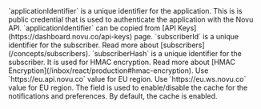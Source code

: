 <ParamField path="applicationIdentifier" type="string" required>
  `applicationIdentifier` is a unique identifier for the application. This is is
  public credential that is used to authenticate the application with the Novu
  API. `applicationIdentifier` can be copied from [API
  Keys](https://dashboard.novu.co/api-keys) page.
</ParamField>

<ParamField path="subscriberId" type="string" required>
  `subscriberId` is a unique identifier for the subscriber. Read more about
  [subscribers](/concepts/subscribers).
</ParamField>

<ParamField path="subscriberHash" type="string">
  `subscriberHash` is a unique identifier for the subscriber. It is used for
  HMAC encryption. Read more about [HMAC
  Encryption](/inbox/react/production#hmac-encryption).
</ParamField>

<ParamField path="backendUrl" type="string" default="https://api.novu.co">
  Use `https://eu.api.novu.co` value for EU region.
</ParamField>

<ParamField path="socketUrl" type="string" default="https://ws.novu.co">
  Use `https://eu.ws.novu.co` value for EU region.
</ParamField>

<ParamField path="useCache" type="boolean">
  The field is used to enable/disable the cache for the notifications and
  preferences. By default, the cache is enabled.
</ParamField>
